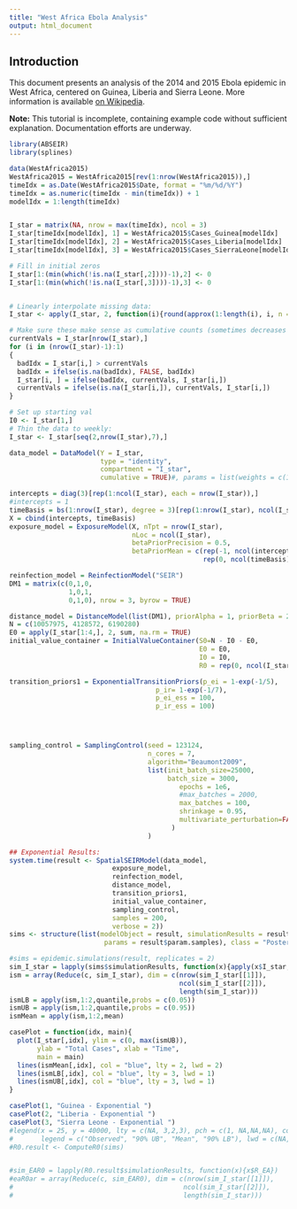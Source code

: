 ```yaml
---
title: "West Africa Ebola Analysis"
output: html_document
---
```

<!--
%\VignetteEngine{knitr::rmarkdown}
%\VignetteIndexEntry{West Africa Ebola Analysis}
%\VignetteEncoding{UTF-8}
-->


Introduction
---------------

This document presents an analysis of the 2014 and 2015 Ebola epidemic in West Africa, centered on Guinea, Liberia and Sierra Leone. More information is available [on Wikipedia](https://en.wikipedia.org/wiki/Ebola_virus_epidemic_in_West_Africa).

**Note:** This tutorial is incomplete, containing example code without sufficient explanation. Documentation efforts are underway. 

```r
library(ABSEIR)
library(splines)

data(WestAfrica2015)
WestAfrica2015 = WestAfrica2015[rev(1:nrow(WestAfrica2015)),]
timeIdx = as.Date(WestAfrica2015$Date, format = "%m/%d/%Y")
timeIdx = as.numeric(timeIdx - min(timeIdx)) + 1
modelIdx = 1:length(timeIdx)


I_star = matrix(NA, nrow = max(timeIdx), ncol = 3)
I_star[timeIdx[modelIdx], 1] = WestAfrica2015$Cases_Guinea[modelIdx]
I_star[timeIdx[modelIdx], 2] = WestAfrica2015$Cases_Liberia[modelIdx]
I_star[timeIdx[modelIdx], 3] = WestAfrica2015$Cases_SierraLeone[modelIdx]

# Fill in initial zeros
I_star[1:(min(which(!is.na(I_star[,2])))-1),2] <- 0
I_star[1:(min(which(!is.na(I_star[,3])))-1),3] <- 0


# Linearly interpolate missing data:
I_star <- apply(I_star, 2, function(i){round(approx(1:length(i), i, n = length(i))$y)})

# Make sure these make sense as cumulative counts (sometimes decreases were observed)
currentVals = I_star[nrow(I_star),]
for (i in (nrow(I_star)-1):1)
{
  badIdx = I_star[i,] > currentVals 
  badIdx = ifelse(is.na(badIdx), FALSE, badIdx)
  I_star[i, ] = ifelse(badIdx, currentVals, I_star[i,])
  currentVals = ifelse(is.na(I_star[i,]), currentVals, I_star[i,])
}

# Set up starting val
I0 <- I_star[1,]
# Thin the data to weekly:
I_star <- I_star[seq(2,nrow(I_star),7),]

data_model = DataModel(Y = I_star,
                       type = "identity",
                       compartment = "I_star",
                       cumulative = TRUE)#, params = list(weights = c(1,1,5)))

intercepts = diag(3)[rep(1:ncol(I_star), each = nrow(I_star)),]
#intercepts = 1
timeBasis = bs(1:nrow(I_star), degree = 3)[rep(1:nrow(I_star), ncol(I_star)),]
X = cbind(intercepts, timeBasis)
exposure_model = ExposureModel(X, nTpt = nrow(I_star),
                               nLoc = ncol(I_star),
                               betaPriorPrecision = 0.5,
                               betaPriorMean = c(rep(-1, ncol(intercepts)),
                                                 rep(0, ncol(timeBasis))))

reinfection_model = ReinfectionModel("SEIR")
DM1 = matrix(c(0,1,0,
               1,0,1,
               0,1,0), nrow = 3, byrow = TRUE)

distance_model = DistanceModel(list(DM1), priorAlpha = 1, priorBeta = 25)
N = c(10057975, 4128572, 6190280)
E0 = apply(I_star[1:4,], 2, sum, na.rm = TRUE)
initial_value_container = InitialValueContainer(S0=N - I0 - E0,
                                                E0 = E0,
                                                I0 = I0,
                                                R0 = rep(0, ncol(I_star)))

transition_priors1 = ExponentialTransitionPriors(p_ei = 1-exp(-1/5), 
                                     p_ir= 1-exp(-1/7),
                                     p_ei_ess = 100,
                                     p_ir_ess = 100)




sampling_control = SamplingControl(seed = 123124, 
                                   n_cores = 7,
                                   algorithm="Beaumont2009",
                                   list(init_batch_size=25000,
                                        batch_size = 3000,
                                           epochs = 1e6,
                                           #max_batches = 2000,
                                           max_batches = 100,
                                           shrinkage = 0.95,
                                           multivariate_perturbation=FALSE
                                         )
                                   )

```

```r
## Exponential Results:
system.time(result <- SpatialSEIRModel(data_model,
                          exposure_model,
                          reinfection_model,
                          distance_model,
                          transition_priors1,
                          initial_value_container,
                          sampling_control,
                          samples = 200,
                          verbose = 2))
sims <- structure(list(modelObject = result, simulationResults = result$simulationResults, 
                        params = result$param.samples), class = "PosteriorSimulation")

#sims = epidemic.simulations(result, replicates = 2)
sim_I_star = lapply(sims$simulationResults, function(x){apply(x$I_star, 2, cumsum)})
ism = array(Reduce(c, sim_I_star), dim = c(nrow(sim_I_star[[1]]),
                                           ncol(sim_I_star[[2]]),
                                           length(sim_I_star)))
ismLB = apply(ism,1:2,quantile,probs = c(0.05))
ismUB = apply(ism,1:2,quantile,probs = c(0.95))
ismMean = apply(ism,1:2,mean)

casePlot = function(idx, main){
  plot(I_star[,idx], ylim = c(0, max(ismUB)), 
       ylab = "Total Cases", xlab = "Time",
       main = main)
  lines(ismMean[,idx], col = "blue", lty = 2, lwd = 2)
  lines(ismLB[,idx], col = "blue", lty = 3, lwd = 1)
  lines(ismUB[,idx], col = "blue", lty = 3, lwd = 1)
}

casePlot(1, "Guinea - Exponential ")
casePlot(2, "Liberia - Exponential ")
casePlot(3, "Sierra Leone - Exponential ")
#legend(x = 25, y = 40000, lty = c(NA, 3,2,3), pch = c(1, NA,NA,NA), col = c("black", rep("blue", 3)), 
#       legend = c("Observed", "90% UB", "Mean", "90% LB"), lwd = c(NA, 1, 2, 1), cex = 0.8)
#R0.result <- ComputeR0(sims)


#sim_EAR0 = lapply(R0.result$simulationResults, function(x){x$R_EA})
#eaR0ar = array(Reduce(c, sim_EAR0), dim = c(nrow(sim_I_star[[1]]),
#                                           ncol(sim_I_star[[2]]),
#                                           length(sim_I_star)))

```

